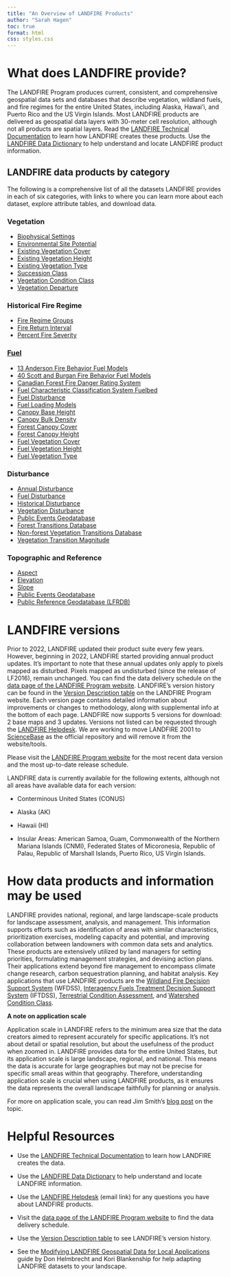---
title: "An Overview of LANDFIRE Products"
author: "Sarah Hagen"
toc: true
format: html
css: styles.css
---

# What does LANDFIRE provide?

The LANDFIRE Program produces current, consistent, and comprehensive geospatial data sets and databases that describe vegetation, wildland fuels, and fire regimes for the entire United States, including Alaska, Hawai'i, and Puerto Rico and the US Virgin Islands. Most LANDFIRE products are delivered as geospatial data layers with 30-meter cell resolution, although not all products are spatial layers. Read the [LANDFIRE Technical Documentation](https://pubs.usgs.gov/publication/ofr20231045) to learn how LANDFIRE creates these products. Use the [LANDFIRE Data Dictionary](https://www.landfire.gov/sites/default/files/documents/LF_Data_Dictionary.pdf) to help understand and locate LANDFIRE product information.

## LANDFIRE data products by category

The following is a comprehensive list of all the datasets LANDFIRE provides in each of six categories, with links to where you can learn more about each dataset, explore attribute tables, and download data.

<div class="container">
<div class="row">
<div class="vegetation">
<div class="header">
<h3>Vegetation</h3>
</div>

<div class="content">
<ul class="datalist">

<li><a href="https://landfire.gov/vegetation/bps">Biophysical Settings</a></li>

<li><a href="https://landfire.gov/vegetation/esp">Environmental Site Potential</a></li>

<li><a href="https://landfire.gov/vegetation/evc">Existing Vegetation Cover</a></li>

<li><a href="https://landfire.gov/vegetation/evh">Existing Vegetation Height</a></li>

<li><a href="https://landfire.gov/vegetation/evt">Existing Vegetation Type</a></li>

<li><a href="https://landfire.gov/vegetation/sclass">Succession Class</a></li>

<li><a href="https://landfire.gov/vegetation/vcc">Vegetation Condition Class</a></li>

<li><a href="https://landfire.gov/vegetation/vdep">Vegetation Departure</a></li>

</ul>
</div>
</div>

<div class="fireregime">
<div class="header">
<h3>Historical Fire Regime</h3>
</div>

<div class="content">
<ul class="datalist">

<li><a href="https://landfire.gov/fire-regime/frg">Fire Regime Groups</a></li>

<li><a href="https://landfire.gov/fire-regime/fri">Fire Return Interval</a></li>

<li><a href="https://landfire.gov/fire-regime/pfs">Percent Fire Severity</li>

</ul>
</div>
</div>

<div class="fuel">
<div class="header">
<h3>Fuel</h3>
</div>

<div class="content">
<ul class="datalist">

<li><a href="https://landfire.gov/fuel/fbfm13">13 Anderson Fire Behavior Fuel Models</a></li>

<li><a href="https://landfire.gov/fuel/fbfm40">40 Scott and Burgan Fire Behavior Fuel Models</a></li>

<li><a href="https://landfire.gov/fuel/cffdrs">Canadian Forest Fire Danger Rating System</a></li>

<li><a href="https://landfire.gov/fuel/fccs">Fuel Characteristic Classification System Fuelbed</a></li>

<li><a href="https://landfire.gov/fuel/fdist">Fuel Disturbance</a></li>

<li><a href="https://landfire.gov/fuel/flm">Fuel Loading Models</a></li>

<li><a href="https://landfire.gov/fuel/cbh">Canopy Base Height</a></li>

<li><a href="https://landfire.gov/fuel/cbd">Canopy Bulk Density</a></li>

<li><a href="https://landfire.gov/fuel/cc">Forest Canopy Cover</a></li>

<li><a href="https://landfire.gov/fuel/ch">Forest Canopy Height</a></li>

<li><a href="https://landfire.gov/fuel/fvc">Fuel Vegetation Cover</a></li>

<li><a href="https://landfire.gov/fuel/fvh">Fuel Vegetation Height</a></li>

<li><a href="https://landfire.gov/fuel/fvt">Fuel Vegetation Type</a></li>

</ul>
</div>
</div>

<div class="disturbance">
<div class="header">
<h3>Disturbance</h3>
</div>

<div class="content">
<ul class="datalist">

<li><a href="https://landfire.gov/disturbance/annualdisturbance">Annual Disturbance</a></li>

<li><a href="https://landfire.gov/fuel/fdist">Fuel Disturbance</a></li>

<li><a href="https://landfire.gov/disturbance/hdist">Historical Disturbance</a></li>

<li><a href="https://landfire.gov/disturbance/vdist">Vegetation Disturbance</a></li>

<li><a href="https://landfire.gov/reference/publicevents">Public Events Geodatabase</a></li>

<li><a href="https://landfire.gov/disturbance/lf_transitiontbls">Forest Transitions Database</a></li>

<li><a href="https://landfire.gov/disturbance/lf_ntransitiontbls">Non-forest Vegetation Transitions Database</a></li>

<li><a href="https://landfire.gov/disturbance/vtm">Vegetation Transition Magnitude</a></li>

</ul>
</div>
</div>

<div class="reference">
<div class="header">
<h3>Topographic and Reference</h3>
</div>

<div class="content">
<ul class="datalist">

<li><a href="https://landfire.gov/topographic/aspect">Aspect</a></li>

<li><a href="https://landfire.gov/topographic/elevation">Elevation</a></li>

<li><a href="https://landfire.gov/topographic/slope">Slope</a></li>

<li><a href="https://landfire.gov/reference/publicevents">Public Events Geodatabase</a></li>

<li><a href="https://landfire.gov/reference/lfrdb">Public Reference Geodatabase (LFRDB)</a></li>

</ul>
</div>
</div>
</div>
</div>

# LANDFIRE versions

Prior to 2022, LANDFIRE updated their product suite every few years. However, beginning in 2022, LANDFIRE started providing annual product updates. It’s important to note that these annual updates only apply to pixels mapped as disturbed. Pixels mapped as undisturbed (since the release of LF2016), remain unchanged. You can find the data delivery schedule on the [data page of the LANDFIRE Program website](https://landfire.gov/data#schedule). LANDFIRE’s version history can be found in the [Version Description table](https://landfire.gov/data/comparison-table) on the LANDFIRE Program website. Each version page contains detailed information about improvements or changes to methodology, along with supplemental info at the bottom of each page. LANDFIRE now supports 5 versions for download: 2 base maps and 3 updates. Versions not listed can be requested through the [LANDFIRE Helpdesk](https://landfire.gov/contact). We are working to move LANDFIRE 2001 to [ScienceBase](https://www.usgs.gov/tools/sciencebase) as the official repository and will remove it from the website/tools.

::: callout-note
Please visit the [LANDFIRE Program website](https://landfire.gov/data) for the most recent data version and the most up-to-date release schedule.
:::

LANDFIRE data is currently available for the following extents, although not all areas have available data for each version:

-   Conterminous United States (CONUS)

-   Alaska (AK)

-   Hawaii (HI)

-   Insular Areas: American Samoa, Guam, Commonwealth of the Northern Mariana Islands (CNMI), Federated States of Micoronesia, Republic of Palau, Republic of Marshall Islands, Puerto Rico, US Virgin Islands.

# How data products and information may be used

LANDFIRE provides national, regional, and large landscape-scale products for landscape assessment, analysis, and management. This information supports efforts such as identification of areas with similar characteristics, prioritization exercises, modeling capacity and potential, and improving collaboration between landowners with common data sets and analytics. These products are extensively utilized by land managers for setting priorities, formulating management strategies, and devising action plans. Their applications extend beyond fire management to encompass climate change research, carbon sequestration planning, and habitat analysis. Key applications that use LANDFIRE products are the [Wildland Fire Decision Support System](https://wfdss.usgs.gov/) (WFDSS), [Interagency Fuels Treatment Decision Support System](https://iftdss.firenet.gov/landing_page/) (IFTDSS), [Terrestrial Condition Assessment](https://terrestrial-condition-assessment-usfs.hub.arcgis.com/), and [Watershed Condition Class](https://www.fs.usda.gov/naturalresources/watershed/condition_framework.shtml).

::: callout-note
**A note on application scale**

Application scale in LANDFIRE refers to the minimum area size that the data creators aimed to represent accurately for specific applications. It’s not about detail or spatial resolution, but about the usefulness of the product when zoomed in. LANDFIRE provides data for the entire United States, but its application scale is large landscape, regional, and national. This means the data is accurate for large geographies but may not be precise for specific small areas within that geography. Therefore, understanding application scale is crucial when using LANDFIRE products, as it ensures the data represents the overall landscape faithfully for planning or analysis.

For more on application scale, you can read Jim Smith’s [blog post](https://www.conservationgateway.org/ConservationPractices/FireLandscapes/LANDFIRE/Pages/landscape-scale-landfire.aspx) on the topic.
:::

# Helpful Resources

-   Use the [LANDFIRE Technical Documentation](https://pubs.usgs.gov/publication/ofr20231045) to learn how LANDFIRE creates the data.

-   Use the [LANDFIRE Data Dictionary](https://www.landfire.gov/sites/default/files/documents/LF_Data_Dictionary.pdf) to help understand and locate LANDFIRE information.

-   Use the [LANDFIRE Helpdesk](mailto:helpdesk@landfire.gov) (email link) for any questions you have about LANDFIRE products.

-   Visit the [data page of the LANDFIRE Program website](https://landfire.gov/data#schedule) to find the data delivery schedule.

-   Use the [Version Description table](https://landfire.gov/data/comparison-table) to see LANDFIRE’s version history.

-   See the [Modifying LANDFIRE Geospatial Data for Local Applications](https://www.conservationgateway.org/ConservationPractices/FireLandscapes/LANDFIRE/Documents/ModifyingLF_DataGuide_V1.pdf) guide by Don Helmbrecht and Kori Blankenship for help adapting LANDFIRE datasets to your landscape.

